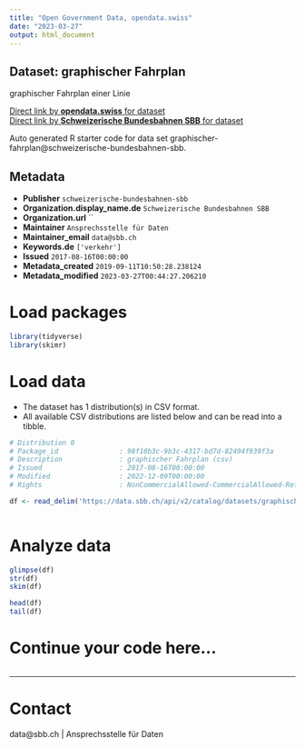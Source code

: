 ```yaml
---
title: "Open Government Data, opendata.swiss"
date: "2023-03-27"
output: html_document
---
```


## Dataset: graphischer Fahrplan

graphischer Fahrplan einer Linie

[Direct link by **opendata.swiss** for dataset](https://opendata.swiss/de/dataset/graphischer-fahrplan1)<br>
[Direct link by **Schweizerische Bundesbahnen SBB** for dataset](https://data.sbb.ch/explore/dataset/graphischer-fahrplan/)

Auto generated R starter code for data set graphischer-fahrplan@schweizerische-bundesbahnen-sbb.

## Metadata

- **Publisher** `schweizerische-bundesbahnen-sbb`
- **Organization.display_name.de** `Schweizerische Bundesbahnen SBB`
- **Organization.url** ``
- **Maintainer** `Ansprechsstelle für Daten`
- **Maintainer_email** `data@sbb.ch`
- **Keywords.de** `['verkehr']`
- **Issued** `2017-08-16T00:00:00`
- **Metadata_created** `2019-09-11T10:50:28.238124`
- **Metadata_modified** `2023-03-27T00:44:27.206210`


# Load packages

```r

library(tidyverse)
library(skimr)

```

# Load data

-   The dataset has 1 distribution(s) in CSV format.
-   All available CSV distributions are listed below and can be read into a tibble.

```r

# Distribution 0
# Package_id               : 98f10b3c-9b3c-4317-bd7d-82494f939f3a
# Description              : graphischer Fahrplan (csv)
# Issued                   : 2017-08-16T00:00:00
# Modified                 : 2022-12-09T00:00:00
# Rights                   : NonCommercialAllowed-CommercialAllowed-ReferenceRequired

df <- read_delim('https://data.sbb.ch/api/v2/catalog/datasets/graphischer-fahrplan/exports/csv')



```

# Analyze data

```r

glimpse(df)
str(df)
skim(df)

head(df)
tail(df)

```

# Continue your code here...

```r

```

------------------------------------------------------------------------

# Contact

data@sbb.ch | Ansprechsstelle für Daten
